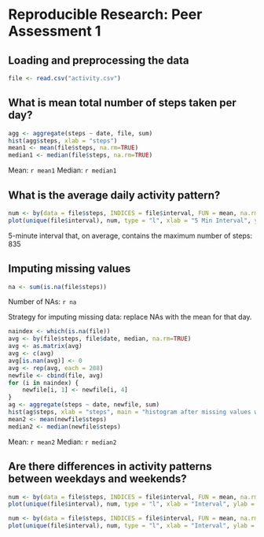 # Reproducible Research: Peer Assessment 1


## Loading and preprocessing the data

```r
file <- read.csv("activity.csv")
```

## What is mean total number of steps taken per day?

```r
agg <- aggregate(steps ~ date, file, sum)
hist(agg$steps, xlab = "steps")
mean1 <- mean(file$steps, na.rm=TRUE)
median1 <- median(file$steps, na.rm=TRUE)
```

Mean: `r mean1`
Median: `r median1`

## What is the average daily activity pattern?

```r
num <- by(data = file$steps, INDICES = file$interval, FUN = mean, na.rm=TRUE)
plot(unique(file$interval), num, type = "l", xlab = "5 Min Interval", ylab = "Mean Steps", main = "Time Series Plot")
```

5-minute interval that, on average, contains the maximum number of steps: 835

## Imputing missing values

```r
na <- sum(is.na(file$steps))
```

Number of NAs: `r na`

Strategy for imputing missing data: replace NAs with the mean for that day.

```r
naindex <- which(is.na(file))
avg <- by(file$steps, file$date, median, na.rm=TRUE)
avg <- as.matrix(avg)
avg <- c(avg)
avg[is.nan(avg)] <- 0
avg <- rep(avg, each = 288)
newfile <- cbind(file, avg)
for (i in naindex) {
    newfile[i, 1] <- newfile[i, 4]
}
ag <- aggregate(steps ~ date, newfile, sum)
hist(ag$steps, xlab = "steps", main = "histogram after missing values were imputed")
mean2 <- mean(newfile$steps)
median2 <- median(newfile$steps)
```

Mean: `r mean2`
Median: `r median2`

## Are there differences in activity patterns between weekdays and weekends?

```r
num <- by(data = file$steps, INDICES = file$interval, FUN = mean, na.rm=TRUE)
plot(unique(file$interval), num, type = "l", xlab = "Interval", ylab = "Number of Steps", main = "weekend")
```

```r
num <- by(data = file$steps, INDICES = file$interval, FUN = mean, na.rm=TRUE)
plot(unique(file$interval), num, type = "l", xlab = "Interval", ylab = "Number of Steps", main = "weekday")
```
